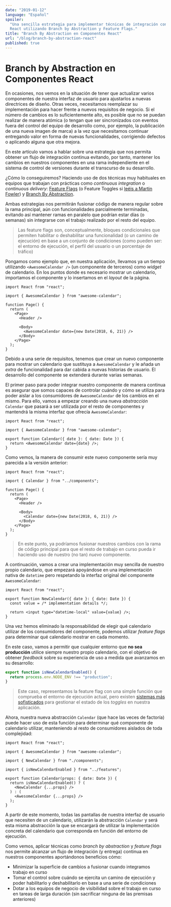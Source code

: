 ```yaml
---
date: "2019-01-12"
language: "Español"
spoiler:
  "Una sencilla estrategia para implementar técnicas de integración continua en
  React utilizando Branch by Abstraction y Feature Flags."
title: "Branch By Abstraction en Componentes React"
url: "/blog/branch-by-abstraction-react"
published: true
---
```


# Branch by Abstraction en Componentes React

En ocasiones, nos vemos en la situación de tener que actualizar varios
componentes de nuestra interfaz de usuario para ajustarlos a nuevas directrices
de diseño. Otras veces, necesitamos reemplazar su implementación para hacer
frente a nuevos requisitos de negocio. Si el número de cambios es lo
suficientemente alto, es posible que no se puedan realizar de manera atómica (o
tengan que ser sincronizados con eventos fuera del control del equipo de
desarrollo como, por ejemplo, la publicación de una nueva imagen de marca) a la
vez que necesitamos continuar entregando valor en forma de nuevas
funcionalidades, corrigiendo defectos o aplicando alguna que otra mejora.

En este artículo vamos a hablar sobre una estrategia que nos permita obtener un
flujo de integración continua evitando, por tanto, mantener los cambios en
nuestros componentes en una rama independiente en el sistema de control de
versiones durante el transcurso de su desarrollo.

¿Cómo lo conseguiremos? Haciendo uso de dos técnicas muy habituales en equipos
que trabajan con prácticas como _continuous integration_ o _continuous
delivery_: [Feature Flags](http://featureflags.io/) (o Feature Toggles si
[leéis a Martin Fowler](https://martinfowler.com/bliki/FeatureToggle.html)) y
[Branch By Abstraction](https://martinfowler.com/bliki/BranchByAbstraction.html).

Ambas estrategias nos permitirán fusionar código de manera regular sobre la rama
principal, aún con funcionalidades parcialmente terminadas, evitando así
mantener ramas en paralelo que podrían estar días (o semanas) sin integrarse con
el trabajo realizado por el resto del equipo.

> Las feature flags son, conceptualmente, bloques condicionales que permiten
> habilitar o deshabilitar una funcionalidad (o un camino de ejecución) en base
> a un conjunto de condiciones (como pueden ser: el entorno de ejecución, el
> perfil del usuario o un porcentaje de tráfico)

Pongamos como ejemplo que, en nuestra aplicación, llevamos ya un tiempo
utilizando `<AwesomeCalendar />` (un componente de terceros) como _widget_ de
calendario. En los puntos donde es necesario mostrar un calendario, importamos
el componente y lo insertamos en el _layout_ de la página.

```tsx
import React from "react";

import { AwesomeCalendar } from "awesome-calendar";

function Page() {
  return (
    <Page>
      <Header />

      <Body>
        <AwesomeCalendar date={new Date(2018, 6, 21)} />
      </Body>
    </Page>
  );
}
```

Debido a una serie de requisitos, tenemos que crear un nuevo componente para
mostrar un calendario que sustituya a `AwesomeCalendar` y le añada un _extra_ de
funcionalidad para dar cabida a nuevas historias de usuario. El desarrollo del
componente se extenderá durante varias semanas.

El primer paso para poder integrar nuestro componente de manera continua es
asegurar que somos capaces de controlar cuándo y cómo se utiliza para poder
aislar a los consumidores de `AwesomeCalendar` de los cambios en el mismo. Para
ello, vamos a empezar creando una nueva _abstracción_ `Calendar` que pasará a
ser utilizada por el resto de componentes y mantendrá la misma interfaz que
ofrecía `AwesomeCalendar`:

```tsx
import React from "react";

import { AwesomeCalendar } from "awesome-calendar";

export function Calendar({ date }: { date: Date }) {
  return <AwesomeCalendar date={date} />;
}
```

Como vemos, la manera de consumir este nuevo componente sería muy parecida a la
versión anterior:

```tsx
import React from "react";

import { Calendar } from "../components";

function Page() {
  return (
    <Page>
      <Header />

      <Body>
        <Calendar date={new Date(2018, 6, 21)} />
      </Body>
    </Page>
  );
}
```

> En este punto, ya podríamos fusionar nuestros cambios con la rama de código
> principal para que el resto de trabajo en curso pueda ir haciendo uso de
> nuestro (no tan) _nuevo_ componente.

A continuación, vamos a crear una implementación muy sencilla de nuestro propio
calendario, que empezará apoyándose en una implementación nativa de `datetime`
pero respetando la interfaz original del componente `AwesomeCalendar`:

```tsx
import React from "react";

export function NewCalendar({ date }: { date: Date }) {
  const value = /* implementation details */;

  return <input type="datetime-local" value={value} />;
}
```

Una vez hemos eliminado la responsabilidad de elegir qué calendario utilizar de
los consumidores del componente, podemos utilizar _feature flags_ para
determinar qué calendario mostrar en cada momento.

En este caso, vamos a permitir que cualquier entorno que **no sea producción**
utilice siempre nuestro propio calendario, con el objetivo de obtener _feedback_
sobre su experiencia de uso a medida que avanzamos en su desarrollo:

```ts
export function isNewCalendarEnabled() {
  return process.env.NODE_ENV !== "production";
}
```

> Este caso, representamos la feature flag con una simple función que comprueba
> el entorno de ejecución actual, pero existen
> [sistemas más sofisticados](https://github.com/Unleash/unleash) para gestionar
> el estado de los _toggles_ en nuestra aplicación.

Ahora, nuestra nueva abstracción `Calendar` (que hace las veces de factoría)
puede hacer uso de esta función para determinar qué componente de calendario
utilizar, manteniendo al resto de consumidores aislados de toda complejidad:

```tsx
import React from "react";

import { AwesomeCalendar } from "awesome-calendar";

import { NewCalendar } from "./components";

import { isNewCalendarEnabled } from "../features";

export function Calendar(props: { date: Date }) {
  return isNewCalendarEnabled() ? (
    <NewCalendar {...props} />
  ) : (
    <AwesomeCalendar {...props} />
  );
}
```

A partir de este momento, todas las pantallas de nuestra interfaz de usuario que
necesiten de un calendario, utilizarán la abstracción `Calendar` y será esta
misma abstracción la que se encargará de utilizar la implementación concreta del
calendario que corresponda en función del entorno de ejecución.

Como vemos, aplicar técnicas como _branch by abstraction_ y _feature flags_ nos
permite alcanzar un flujo de integración (y entrega) continua en nuestros
componentes aportándonos beneficios cómo:

- Minimizar la superficie de cambios a fusionar cuando integramos trabajo en
  curso
- Tomar el control sobre cuándo se ejercita un camino de ejecución y poder
  habilitarlo y deshabilitarlo en base a una serie de condiciones
- Dotar a los equipos de negocio de visibilidad sobre el trabajo en curso en
  tareas de larga duración (sin sacrificar ninguna de las premisas anteriores)
